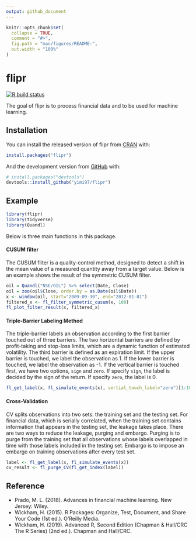 ```yaml
---
output: github_document
---
```


<!-- README.md is generated from README.Rmd. Please edit that file -->

```r
knitr::opts_chunk$set(
  collapse = TRUE,
  comment = "#>",
  fig.path = "man/figures/README-",
  out.width = "100%"
)
```

# flipr

<!-- badges: start -->
[![R build status](https://github.com/yimi97/flipr/workflows/R-CMD-check/badge.svg)](https://github.com/yimi97/flipr/actions)
<!-- badges: end -->

The goal of flipr is to process financial data and to be used for machine learning.

## Installation

You can install the released version of flipr from [CRAN](https://CRAN.R-project.org) with:

``` r
install.packages("flipr")
```

And the development version from [GitHub](https://github.com/) with:

``` r
# install.packages("devtools")
devtools::install_github("yimi97/flipr")
```
## Example

```r
library(flipr)
library(tidyverse)
library(Quandl)
```

Below is three main functions in this package.

#### CUSUM filter

The CUSUM filter is a quality-control method, designed to detect a shift in the mean value of a measured quantity away from a target value. Below is an example shows the result of the symmetric CUSUM filter.

```r
oil = Quandl("NSE/OIL") %>% select(Date, Close)
oil = zoo(oil$Close, order.by = as.Date(oil$Date))
x <- window(oil, start="2009-09-30", end="2012-01-01")
filtered_x <- fl_filter_symmetric_cusum(x, 100)
fl_plot_filter_result(x, filtered_x)
```

#### Triple-Barrier Labeling Method

The triple-barrier labels an observation according to the first barrier touched out of three barriers. The two horizontal barriers are defined by profit-taking and stop-loss limits, which are a dynamic function of estimated volatility. The third barrier is defined as an expiration limit. If the upper barrier is touched, we label the observation as 1. If the lower barrier is touched, we label the observation as -1. If the vertical barrier is touched first, we have two options, `sign` and `zero`. If specify `sign`, the label is decided by the sign of the return. If specify `zero`, the label is 0.

```r
fl_get_label(x, fl_simulate_events(x), vertial_touch_label="zero")[1:10,]
```

#### Cross-Validation

CV splits observations into two sets: the training set and the testing set. For financial data, which is serially correlated, when the training set contains information that appears in the testing set, the leakage takes place. There are two ways to reduce the leakage, purging and embargo. Purging is to purge from the training set that all observations whose labels overlapped in  time with those labels included in the testing set. Embargo is to impose an embargo on training observations after every test set.

```r
label <- fl_get_label(x, fl_simulate_events(x))
cv_result <- fl_purge_CV(fl_get_index(label))
```

## Reference

- Prado, M. L. (2018). Advances in financial machine learning. New Jersey: Wiley. 
- Wickham, H. (2015). R Packages: Organize, Test, Document, and Share Your Code (1st ed.). O'Reilly Media. 
- Wickham, H. (2019). Advanced R, Second Edition (Chapman & Hall/CRC The R Series) (2nd ed.). Chapman and Hall/CRC. 


